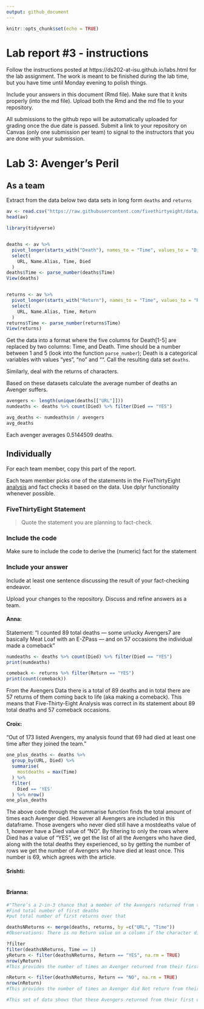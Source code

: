```yaml
---
output: github_document
---
```


<!-- README.md is generated from README.Rmd. Please edit the README.Rmd file -->


```r
knitr::opts_chunk$set(echo = TRUE)
```

# Lab report #3 - instructions

Follow the instructions posted at https://ds202-at-isu.github.io/labs.html for the lab assignment. The work is meant to be finished during the lab time, but you have time until Monday evening to polish things.

Include your answers in this document (Rmd file). Make sure that it knits properly (into the md file). Upload both the Rmd and the md file to your repository.  

All submissions to the github repo will be automatically uploaded for grading once the due date is passed.
Submit a link to your repository on Canvas (only one submission per team) to signal to the instructors that you are done with your submission.

# Lab 3: Avenger's Peril

## As a team

Extract from the data below two data sets in long form `deaths` and `returns`

```r
av <- read.csv("https://raw.githubusercontent.com/fivethirtyeight/data/master/avengers/avengers.csv", stringsAsFactors = FALSE)
head(av)

library(tidyverse)


deaths <- av %>%
  pivot_longer(starts_with("Death"), names_to = "Time", values_to = "Died") %>% 
  select(
    URL, Name.Alias, Time, Died
  )
deaths$Time <- parse_number(deaths$Time)
View(deaths)


returns <- av %>%
  pivot_longer(starts_with("Return"), names_to = "Time", values_to = "Return") %>% 
  select(
    URL, Name.Alias, Time, Return
  )
returns$Time <- parse_number(returns$Time)
View(returns)

```

Get the data into a format where the five columns for Death[1-5] are replaced by two columns: Time, and Death. Time should be a number between 1 and 5 (look into the function `parse_number`); Death is a categorical variables with values "yes", "no" and "". Call the resulting data set `deaths`. 

Similarly, deal with the returns of characters.

Based on these datasets calculate the average number of deaths an Avenger suffers. 
```r
avengers <- length(unique(deaths[["URL"]]))
numdeaths <- deaths %>% count(Died) %>% filter(Died == "YES")

avg_deaths <- numdeaths$n / avengers
avg_deaths
```
Each avenger averages 0.5144509 deaths.


## Individually

For each team member, copy this part of the report. 

Each team member picks one of the statements in the FiveThirtyEight [analysis](https://fivethirtyeight.com/features/avengers-death-comics-age-of-ultron/) and fact checks it based on the data. Use dplyr functionality whenever possible.

### FiveThirtyEight Statement

> Quote the statement you are planning to fact-check.

### Include the code

Make sure to include the code to derive the (numeric) fact for the statement

### Include your answer

Include at least one sentence discussing the result of your fact-checking endeavor.

Upload your changes to the repository. Discuss and refine answers as a team.


#### Anna: 
Statement: "I counted 89 total deaths — some unlucky Avengers7 are basically Meat Loaf with an E-ZPass — and on 57 occasions the individual made a comeback"

```R
numdeaths <- deaths %>% count(Died) %>% filter(Died == "YES")
print(numdeaths)

comeback <- returns %>% filter(Return == "YES")
print(count(comeback))

```
From the Avengers Data there is a total of 89 deaths and in total there are 57 returns of them coming back to life (aka making a comeback). This means that Five-Thirty-Eight Analysis was correct in its statement about 89 total deaths and 57 comeback occasions. 






#### Croix: 
"Out of 173 listed Avengers, my analysis found that 69 had died at least one time after they joined the team."
```R
one_plus_deaths <- deaths %>% 
  group_by(URL, Died) %>% 
  summarise(
    mostdeaths = max(Time)
  ) %>% 
  filter(
    Died == 'YES'
  ) %>% nrow()
one_plus_deaths
```
The above code through the summarise function finds the total amount of times each Avenger died. However all Avengers are included in this dataframe. Those avengers who never died still have a mostdeaths value of 1, however have a Died value of "NO". By filtering to only the rows where Died has a value of "YES", we get the list of all the Avengers who have died, along with the total deaths they experienced, so by getting the number of rows we get the number of Avengers who have died at least once. This number is 69, which agrees with the article.



#### Srishti:
```R


```

#### Brianna:
```R
#"There’s a 2-in-3 chance that a member of the Avengers returned from their first stint in the afterlife"
#Find total number of first deaths
#put total number of first returns over that

deathsNReturns <- merge(deaths, returns, by =c("URL", "Time"))
#Observations: There is no Return value on a column if the character did not die that time. I can simply count the number of return=YES on time = 1 columns and place that over the number of return = YES + return = NO rows for time =  1

?filter
filter(deathsNReturns, Time == 1)
yReturn <- filter(deathsNReturns, Return == "YES", na.rm = TRUE)
nrow(yReturn)
#This provides the number of times an Avenger returned from their first death

nReturn <- filter(deathsNReturns, Return == "NO", na.rm = TRUE)
nrow(nReturn)
#This provides the number of times an Avenger did Not return from their first death

#This set of data shows that these Avengers returned from their first death 57 times and did not return from their first death 32 times. This provides a return rate of 57/89, which is just below the 2-3 chance described in the article but not by enough to dispute it as false.
```




